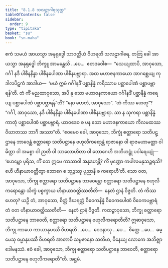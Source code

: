 ```yaml
---
title: "8.1.8 သလဠာဂါရသုတ္တ"
tableOfContents: false
sidebar:
  order: 9
type: "tipitaka"
basket: "su"
book: "sn-maha"
---
```



<DynamicBreadcrumb />

<Division number="906" book="sn-maha">

<Paragraph number="1578" book="sn-maha">
ဧကံ သမယံ အာယသ္မာ အနုရုဒ္ဓေါ သာဝတ္ထိယံ ဝိဟရတိ သလဠာဂါရေ. တတြ ခေါ အာယသ္မာ အနုရုဒ္ဓေါ ဘိက္ခူ အာမန္တေသိ …ပေ…  ဧတဒဝေါစ—  “သေယျထာပိ, အာဝုသော, ဂင်္ဂါ နဒီ ပါစီနနိန္နာ ပါစီနပေါဏာ ပါစီနပဗ္ဘာရာ. အထ မဟာဇနကာယော အာဂစ္ဆေယျ ကုဒါလပိဋကံ အာဒါယ—  ‘မယံ ဣမံ ဂင်္ဂါနဒိံ ပစ္ဆာနိန္နံ ကရိဿာမ ပစ္ဆာပေါဏံ ပစ္ဆာပဗ္ဘာရန်’တိ. တံ ကိံ မညထာဝုသော, အပိ နု သော မဟာဇနကာယော ဂင်္ဂါနဒိံ ပစ္ဆာနိန္နံ ကရေယျ ပစ္ဆာပေါဏံ ပစ္ဆာပဗ္ဘာရန်”တိ? “နော ဟေတံ, အာဝုသော”. “တံ ကိဿ ဟေတု”? “ဂင်္ဂါ, အာဝုသော, နဒီ ပါစီနနိန္နာ ပါစီနပေါဏာ ပါစီနပဗ္ဘာရာ. သာ န သုကရာ ပစ္ဆာနိန္နံ ကာတုံ ပစ္ဆာပေါဏံ ပစ္ဆာပဗ္ဘာရံ. ယာဝဒေဝ စ ပန သော မဟာဇနကာယော ကိလမထဿ ဝိဃာတဿ ဘာဂီ အဿာ”တိ.
</Paragraph>

<Paragraph number="1579" book="sn-maha">
“ဧဝမေဝ ခေါ, အာဝုသော, ဘိက္ခုံ စတ္တာရော သတိပဋ္ဌာနေ ဘာဝေန္တံ စတ္တာရော သတိပဋ္ဌာနေ ဗဟုလီကရောန္တံ ရာဇာနော ဝါ ရာဇမဟာမတ္တာ ဝါ မိတ္တာ ဝါ အမစ္စာ ဝါ ဉာတီ ဝါ သာလောဟိတာ ဝါ ဘောဂေဟိ အဘိဟဋ္ဌုံ ပဝါရေယျုံ—  ‘ဧဟမ္ဘော ပုရိသ, ကိံ တေ ဣမေ ကာသာဝါ အနုဒဟန္တိ? ကိံ မုဏ္ဍော ကပါလမနုသဉ္စရသိ? ဧဟိ ဟီနာယာဝတ္တိတွာ ဘောဂေ စ ဘုဉ္ဇဿု ပုညာနိ စ ကရောဟီ’တိ.
</Paragraph>

<Paragraph number="1580" book="sn-maha">
သော ဝတ, အာဝုသော, ဘိက္ခု စတ္တာရော သတိပဋ္ဌာနေ ဘာဝေန္တော စတ္တာရော သတိပဋ္ဌာနေ ဗဟုလီကရောန္တော သိက္ခံ ပစ္စက္ခာယ ဟီနာယာဝတ္တိဿတီတိ—  နေတံ ဌာနံ ဝိဇ္ဇတိ. တံ ကိဿ ဟေတု? ယဉှိ တံ, အာဝုသော, စိတ္တံ ဒီဃရတ္တံ ဝိဝေကနိန္နံ ဝိဝေကပေါဏံ ဝိဝေကပဗ္ဘာရံ တံ ဝတ ဟီနာယာဝတ္တိဿတီတိ—  နေတံ ဌာနံ ဝိဇ္ဇတိ. ကထဉ္စာဝုသော, ဘိက္ခု စတ္တာရော သတိပဋ္ဌာနေ ဘာဝေတိ, စတ္တာရော သတိပဋ္ဌာနေ ဗဟုလီကရောတီတိ? ဣဓာဝုသော, ဘိက္ခု ကာယေ ကာယာနုပဿီ ဝိဟရတိ …ပေ…  ဝေဒနာသု …ပေ…  စိတ္တေ …ပေ…  ဓမ္မေသု ဓမ္မာနုပဿီ ဝိဟရတိ အာတာပီ သမ္ပဇာနော သတိမာ, ဝိနေယျ လောကေ အဘိဇ္ဈာဒေါမနဿံ. ဧဝံ ခေါ, အာဝုသော, ဘိက္ခု စတ္တာရော သတိပဋ္ဌာနေ ဘာဝေတိ, စတ္တာရော သတိပဋ္ဌာနေ ဗဟုလီကရောတီ”တိ.

</Paragraph>
</Division>

<Paragraph number="1581" type="center" book="sn-maha">
အဋ္ဌမံ.
</Paragraph>